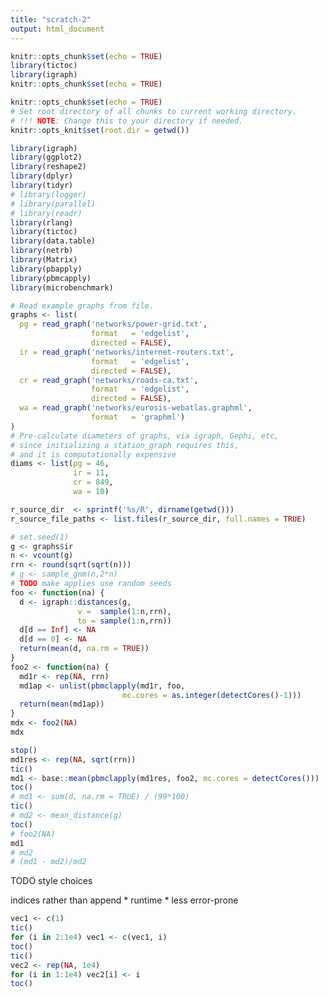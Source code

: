 ```yaml
---
title: "scratch-2"
output: html_document
---
```


```r
knitr::opts_chunk$set(echo = TRUE)
library(tictoc)
library(igraph)
knitr::opts_chunk$set(echo = TRUE)

knitr::opts_chunk$set(echo = TRUE)
# Set root directory of all chunks to current working directory.
# !!! NOTE: Change this to your directory if needed.
knitr::opts_knit$set(root.dir = getwd())

library(igraph)
library(ggplot2)
library(reshape2)
library(dplyr)
library(tidyr)
# library(logger)
# library(parallel)
# library(readr)
library(rlang)
library(tictoc)
library(data.table)
library(netrb)
library(Matrix)
library(pbapply)
library(pbmcapply)
library(microbenchmark)

# Read example graphs from file.
graphs <- list(
  pg = read_graph('networks/power-grid.txt',
                  format   = 'edgelist',
                  directed = FALSE),
  ir = read_graph('networks/internet-routers.txt',
                  format   = 'edgelist',
                  directed = FALSE),
  cr = read_graph('networks/roads-ca.txt',
                  format   = 'edgelist',
                  directed = FALSE),
  wa = read_graph('networks/eurosis-webatlas.graphml',
                  format   = 'graphml')
)
# Pre-calculate diameters of graphs, via igraph, Gephi, etc,
# since initializing a station_graph requires this,
# and it is computationally expensive
diams <- list(pg = 46,
              ir = 11,
              cr = 849,
              wa = 10)

r_source_dir  <- sprintf('%s/R', dirname(getwd()))
r_source_file_paths <- list.files(r_source_dir, full.names = TRUE)
```

```r
# set.seed(1)
g <- graphs$ir
n <- vcount(g)
rrn <- round(sqrt(sqrt(n)))
# g <- sample_gnm(n,2*n)
# TODO make applies use random seeds
foo <- function(na) {
  d <- igraph::distances(g,
               v =  sample(1:n,rrn),
               to = sample(1:n,rrn))
  d[d == Inf] <- NA
  d[d == 0] <- NA
  return(mean(d, na.rm = TRUE))
}
foo2 <- function(na) {
  md1r <- rep(NA, rrn)
  md1ap <- unlist(pbmclapply(md1r, foo,
                         mc.cores = as.integer(detectCores()-1)))
  return(mean(md1ap))
}
mdx <- foo2(NA)
mdx
```


```r
stop()
md1res <- rep(NA, sqrt(rrn))
tic()
md1 <- base::mean(pbmclapply(md1res, foo2, mc.cores = detectCores()))
toc()
# md1 <- sum(d, na.rm = TRUE) / (99*100)
tic()
# md2 <- mean_distance(g)
toc()
# foo2(NA)
md1
# md2
# (md1 - md2)/md2
```
TODO style choices

indices rather than append
* runtime
* less error-prone

```r
vec1 <- c(1)
tic()
for (i in 2:1e4) vec1 <- c(vec1, i)
toc()
tic()
vec2 <- rep(NA, 1e4)
for (i in 1:1e4) vec2[i] <- i
toc()
```

